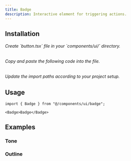 ```yaml
---
title: Badge
description: Interactive element for triggering actions.
---
```


<ComponentViewer name="badge-demo"/>

## Installation

<Stepper totalSteps={3}>
  <Step stepNumber={1}>
    <h6>Create `button.tsx` file in your `components/ui/` directory.</h6>
  </Step>
  <Step stepNumber={2}>
    <h6>Copy and paste the following code into the file.</h6>
    <ComponentSource name="badge" />
  </Step>
  <Step stepNumber={3}>
    <h6>Update the import paths according to your project setup.</h6>
  </Step>
</Stepper>

## Usage

```tsx
import { Badge } from "@/components/ui/badge";
```

```tsx
<Badge>Badge</Badge>
```

## Examples

### Tone

<ComponentViewer className="mt-6" name="badge-tone-demo"/>

### Outline

<ComponentViewer className="mt-6" name="badge-variant-demo"/>

